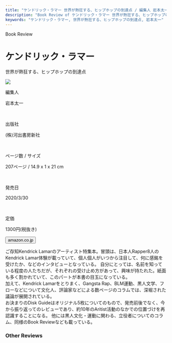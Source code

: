 ```yaml
---
title: "ケンドリック・ラマー 世界が熱狂する、ヒップホップの到達点 / 編集人 岩本太一"
description: "Book Review of ケンドリック・ラマー 世界が熱狂する、ヒップホップの到達点 / 編集人 岩本太一"
keywords: "ケンドリック・ラマー, 世界が熱狂する、ヒップホップの到達点, 岩本太一"
---
```




<Row>
  <Column colMd={"12"} colLg={"12"} noGutterMdLeft="">
    <p className="largeP">Book Review</p>
    <h1 className="h1-no-bottom-margin">ケンドリック・ラマー</h1>
    <p className="largeP">世界が熱狂する、ヒップホップの到達点</p>
  </Column>
</Row>

<Row>
<Column colMd={"3"} colLg={"4"} noGutterMdLeft="">

  <img src="../../images/books/kendricklamarkawade.jpg" />

</Column>
<Column colMd={"4"} colLg={"8"} noGutterMdLeft="">
  <div>
    <p>編集人</p>
    <p className="largeP">
    岩本太一
    </p>
    <br/>
    <p>出版社</p>
    <p className="largeP">
    (株)河出書房新社
    </p>
    <br/>
    <p>ページ数 / サイズ</p>
    <p className="largeP">
    207ページ / 14.9 x 1 x 21 cm 
    </p>
    <br/>
    <p>発売日</p>
    <p className="largeP">
    2020/3/30
    </p>
    <br/>
    <p>定価</p>
    <p className="largeP">
    1300円(税抜き)
    </p>
    <div>
    <Button href="https://amzn.to/3cjcBcy" kind="primary" size="small" renderIcon={ArrowUpRight24}>
      amazon.co.jp
    </Button>
    </div>
  </div>
</Column>
</Row>

<Row>
  <Column colMd={"8"} colLg={"8"} noGutterMdLeft="">
    <p>
      ご存知Kendrick
      Lamarのアーティスト特集本。冒頭は、日本人Rapper8人のKendrick
      Lamar体験が載っていて、個人個人がいつから注目して、何に感銘を受けたか、などのインタビューとなっている。
      自分にとっては、名前を知っている程度の人たちだが、それぞれの受け止め方があって、興味が持たれた。紙面も多く割かれていて、このパートが本書の目玉になっている。
      <br />
      加えて、Kendrick Lamarをとりまく、Gangsta
      Rap、BLM運動、黒人文学、フローなどについて文化人、評論家などによる数ページのコラムでは、深堀された議論が展開されている。
      <br />
      お決まりのDisk
      Guideはオリジナル5枚についてのもので、発売前後でなく、今から振り返ってのレビューであり、約10年のAritist活動のなかでの位置づけを再認識することになる。
      他には黒人文化・運動に関わる、立役者についてのコラム、同様のBook
      Reviewなども載っている。
    </p>
  </Column>
</Row>

<h3>Other Reviews</h3>

<Row>
  <Column colMd={3} colLg={3} noGutterMdLeft>
    <Review1 />
  </Column>
</Row>
